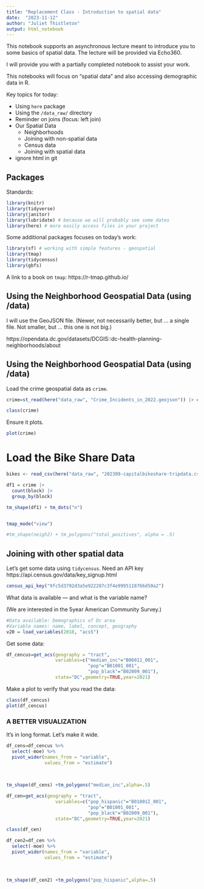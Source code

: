 ```yaml
---
title: "Replacement Class - Introduction to spatial data"
date:  "2023-11-12"
author: "Juliet Thistleton"
output: html_notebook
---
```


This notebook supports an asynchronous lecture meant to introduce you to some basics of spatial data.  The lecture will be provided via Echo360.

I will provide you with a partially completed notebook to assist your work.

This notebooks will focus on "spatial data" and also accessing demographic data in R.

Key topics for today:

* Using `here` package
* Using the `/data_raw/` directory
* Reminder on joins (focus: left join)
* Our Spatial Data
   * Neighborhoods
   * Joining with non-spatial data
   * Census data
   * Joining with spatial data
* ignore html in git

## Packages

Standards:

```r
library(knitr)
library(tidyverse)
library(janitor)
library(lubridate) # because we will probably see some dates
library(here) # more easily access files in your project
```

Some additional packages focuses on today's work:

```r
library(sf) # working with simple features - geospatial
library(tmap)
library(tidycensus)
library(gbfs)

```
A link to a book on `tmap`: https://r-tmap.github.io/


## Using the Neighborhood Geospatial Data (using /data)

I will use the GeoJSON file.  (Newer, not necessarily better, but ... a single file.  Not smaller, but ... this one is not big.)  

https://opendata.dc.gov/datasets/DCGIS::dc-health-planning-neighborhoods/about


## Using the Neighborhood Geospatial Data (using /data)

Load the crime geospatial data as `crime`.
```r
crime=st_read(here("data_raw", "Crime_Incidents_in_2022.geojson")) |> clean_names()

class(crime)
```

Ensure it plots.

```r
plot(crime)
```
# Load the Bike Share Data

```r
bikes <- read_csv(here("data_raw", "202309-capitalbikeshare-tripdata.csv")) |> clean_names()
```


```r
df1 = crime |>
  count(block) |>
  group_by(block)
```


```r
tm_shape(df1) + tm_dots("n") 


tmap_mode("view")

#tm_shape(neigh2) + tm_polygons("total_positives", alpha = .5)
```
## Joining with other spatial data

Let's get some data using `tidycensus`.  Need an API key   https://api.census.gov/data/key_signup.html

```r
census_api_key("9fc5d3792d3a5e922287c3f4e9995118766d50a2")

```

 What data is available --- and what is the variable name?
 
 (We are interested in the 5year American Community Survey.)

```r
#Data available: Demographics of Dc area
#Variable names: name, label, concept, geography
v20 = load_variables(2018, "acs5")

```

Get some data:

```r
df_cencus=get_acs(geography = "tract",
                  variables=c("median_inc"="B06011_001",
                              "pop"="B01001_001",
                              "pop_black"="B02009_001"),
                  state="DC",geometry=TRUE,year=2021) 
```

Make a plot to verify that you read the data:

```r
class(df_cencus)
plot(df_cencus)
```
### A BETTER VISUALIZATION

It's in long format.  Let's make it wide.

```r
df_cens=df_cencus %>% 
  select(-moe) %>% 
  pivot_wider(names_from = "variable", 
              values_from = "estimate")
  
 

tm_shape(df_cens) +tm_polygons("median_inc",alpha=.5)
```


```r
df_cen=get_acs(geography = "tract",
                  variables=c("pop_hispanic"="B01001I_001",
                              "pop"="B01001_001",
                              "pop_black"="B02009_001"),
                  state="DC",geometry=TRUE,year=2021) 

class(df_cen)

df_cen2=df_cen %>% 
  select(-moe) %>% 
  pivot_wider(names_from = "variable", 
              values_from = "estimate")
  
 

tm_shape(df_cen2) +tm_polygons("pop_hispanic",alpha=.5)
```


